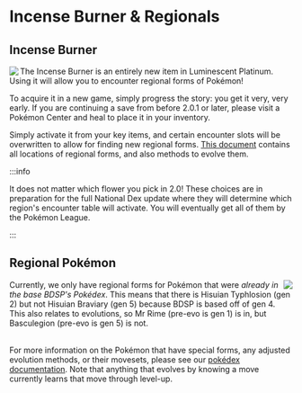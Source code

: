 
# Incense Burner & Regionals

## Incense Burner

<img src="https://raw.githubusercontent.com/TeamLumi/luminescent-team/main/static/img/incense.png" align="left" /> The Incense Burner is an entirely new item in Luminescent Platinum. Using it will allow you to encounter regional forms of Pokémon!

To acquire it in a new game, simply progress the story: you get it very, very early. If you are continuing a save from before 2.0.1 or later, please visit a Pokémon Center and heal to place it in your inventory.

Simply activate it from your key items, and certain encounter slots will be overwritten to allow for finding new regional forms. [This document](https://docs.google.com/spreadsheets/d/1hhvXvWWuAhTGwA0cKJdOx85r1jwNT9cxzOdlXoZq1OY/edit#gid=1793465380) contains all locations of regional forms, and also methods to evolve them.

:::info

It does not matter which flower you pick in 2.0! These choices are in preparation for the full National Dex update where they will determine which region's encounter table will activate. You will eventually get all of them by the Pokémon League.

:::

## Regional Pokémon

<img src="https://raw.githubusercontent.com/TeamLumi/luminescent-team/main/static/img/pm0019_01_00_00_L.webp" align="right" /> Currently, we only have regional forms for Pokémon that were <em>already in the base BDSP's Pokédex</em>. This means that there is Hisuian Typhlosion (gen 2) but not Hisuian Braviary (gen 5) because BDSP is based off of gen 4. This also relates to evolutions, so Mr Rime (pre-evo is gen 1) is in, but Basculegion (pre-evo is gen 5) is not.<br/><br/>

For more information on the Pokémon that have special forms, any adjusted evolution methods, or their movesets, please see our [pokédex documentation](https://docs.google.com/document/d/1Vn9p53I8O6Br37bvZwLoChlLaVLkUhy447cSlIMTfyA). Note that anything that evolves by knowing a move currently learns that move through level-up.
